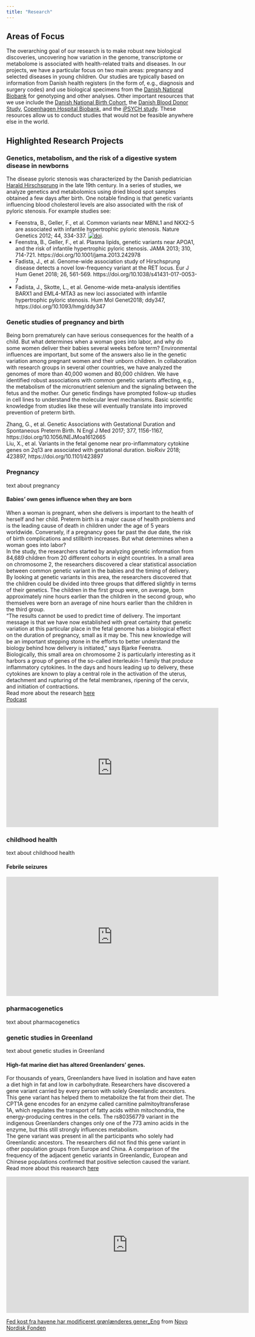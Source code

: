 ```yaml
---
title: "Research"
---
```


## Areas of Focus  

The overarching goal of our research is to make robust new biological discoveries, uncovering how variation in the genome, transcriptome or metabolome is associated with health-related traits and diseases. In our projects, we have a particular focus on two main areas: pregnancy and selected diseases in young children. Our studies are typically based on information from Danish health registers (in the form of, e.g., diagnosis and surgery codes) and use biological specimens from the [Danish National Biobank](https://www.danishnationalbiobank.com/) for genotyping and other analyses. Other important resources that we use include the [Danish National Birth Cohort](https://www.dnbc.dk/), the [Danish Blood Donor Study](https://bloddonor.dk/bloddonorstudiet/introduktion-til-det-danske-bloddonorstudie/), [Copenhagen Hospital Biobank](https://www.regionh.dk/forskning-og-innovation/Region-Hovedstadens-biobank/Sider/default.aspx), and the [iPSYCH study](https://ipsych.dk/). These resources allow us to conduct studies that would not be feasible anywhere else in the world.  


## Highlighted Research Projects  
### Genetics, metabolism, and the risk of a digestive system disease in newborns  

The disease pyloric stenosis was characterized by the Danish pediatrician [Harald Hirschsprung](https://en.wikipedia.org/wiki/Harald_Hirschsprung) in the late 19th century. In a series of studies, we analyze genetics and metabolomics using dried blood spot samples obtained a few days after birth. One notable finding is that genetic variants influencing blood cholesterol levels are also associated with the risk of pyloric stenosis. For example studies see: 
  
* Feenstra, B., Geller, F., et al. Common variants near MBNL1 and NKX2-5 are associated with infantile hypertrophic pyloric stenosis. Nature Genetics 2012; 44, 334-337.   [![doi](./images/doi_logo_small2.png "doi")](https://doi.org/10.1038/ng.1067).
* Feenstra, B., Geller, F., et al. Plasma lipids, genetic variants near APOA1, and the risk of infantile hypertrophic pyloric stenosis. JAMA 2013; 310, 714-721. https://doi.org/10.1001/jama.2013.242978  
* Fadista, J., et al. Genome-wide association study of Hirschsprung disease detects a novel low-frequency variant at the RET locus. Eur J Hum Genet 2018; 26, 561-569. https://doi.org/10.1038/s41431-017-0053-7  
* Fadista, J., Skotte, L., et al. Genome-wide meta-analysis identifies BARX1 and EML4-MTA3 as new loci associated with infantile hypertrophic pyloric stenosis. Hum Mol Genet2018; ddy347, https://doi.org/10.1093/hmg/ddy347  


### Genetic studies of pregnancy and birth  
Being born prematurely can have serious consequences for the health of a child. But what determines when a woman goes into labor, and why do some women deliver their babies several weeks before term? Environmental influences are important, but some of the answers also lie in the genetic variation among pregnant women and their unborn children. In collaboration with research groups in several other countries, we have analyzed the genomes of more than 40,000 women and 80,000 children. We have identified robust associations with common genetic variants affecting, e.g., the metabolism of the micronutrient selenium and the signaling between the fetus and the mother. Our genetic findings have prompted follow-up studies in cell lines to understand the molecular level mechanisms. Basic scientific knowledge from studies like these will eventually translate into improved prevention of preterm birth.  
  
Zhang, G., et al. Genetic Associations with Gestational Duration and Spontaneous Preterm Birth. N Engl J Med 2017; 377, 1156-1167, https://doi.org/10.1056/NEJMoa1612665  
Liu, X., et al. Variants in the fetal genome near pro-inflammatory cytokine genes on 2q13 are associated with gestational duration. bioRxiv 2018; 423897, https://doi.org/10.1101/423897  


### Pregnancy
text about pregnancy

#### Babies' own genes influence when they are born
When a woman is pregnant, when she delivers is important to the health of herself and her child. Preterm birth is a major cause of health problems and is the leading cause of death in children under the age of 5 years worldwide. Conversely, if a pregnancy goes far past the due date, the risk of birth complications and stillbirth increases. But what determines when a woman goes into labor?  
In the study, the researchers started by analyzing genetic information from 84,689 children from 20 different cohorts in eight countries.
In a small area on chromosome 2, the researchers discovered a clear statistical association between common genetic variant in the babies and the timing of delivery.  
By looking at genetic variants in this area, the researchers discovered that the children could be divided into three groups that differed slightly in terms of their genetics. The children in the first group were, on average, born approximately nine hours earlier than the children in the second group, who themselves were born an average of nine hours earlier than the children in the third group.  
"The results cannot be used to predict time of delivery. The important message is that we have now established with great certainty that genetic variation at this particular place in the fetal genome has a biological effect on the duration of pregnancy, small as it may be. This new knowledge will be an important stepping stone in the efforts to better understand the biology behind how delivery is initiated," says Bjarke Feenstra.  
Biologically, this small area on chromosome 2 is particularly interesting as it harbors a group of genes of the so-called interleukin-1 family that produce inflammatory cytokines. In the days and hours leading up to delivery, these cytokines are known to play a central role in the activation of the uterus, detachment and rupturing of the fetal membranes, ripening of the cervix, and initiation of contractions.  
Read more about the research [here](https://www.nature.com/articles/s41467-019-11881-8)  
[Podcast](https://www.podbean.com/ew/pb-j2p7j-bde213) 

<iframe width="560" height="315" src="https://www.youtube.com/embed/kyma3SVYt6M" title="YouTube video player" frameborder="0" allow="accelerometer; autoplay; clipboard-write; encrypted-media; gyroscope; picture-in-picture" allowfullscreen></iframe>  


### childhood health
text about childhood health  

#### Febrile seizures
<iframe width="560" height="315" src="https://www.youtube.com/embed/wSwozoapOh4" title="YouTube video player" frameborder="0" allow="accelerometer; autoplay; clipboard-write; encrypted-media; gyroscope; picture-in-picture" allowfullscreen></iframe>


### pharmacogenetics
text about pharmacogenetics

### genetic studies in Greenland
text about genetic studies in Greenland

#### High-fat marine diet has altered Greenlanders’ genes.
For thousands of years, Greenlanders have lived in isolation and have eaten a diet high in fat and low in carbohydrate. Researchers have discovered a gene variant carried by every person with solely Greenlandic ancestors. This gene variant has helped them to metabolize the fat from their diet. The CPT1A gene encodes for an enzyme called carnitine palmitoyltransferase 1A, which regulates the transport of fatty acids within mitochondria, the energy-producing centres in the cells. The rs80356779 variant in the indigenous Greenlanders changes only one of the 773 amino acids in the enzyme, but this still strongly influences metabolism.  
The gene variant was present in all the participants who solely had Greenlandic ancestors. The researchers did not find this gene variant in other population groups from Europe and China. A comparison of the frequency of the adjacent genetic variants in Greenlandic, European and Chinese populations confirmed that positive selection caused the variant.  
Read more about this reasearch [here](https://pubmed.ncbi.nlm.nih.gov/28611031/)

<iframe src="https://player.vimeo.com/video/223094867?h=6261f67c95" width="640" height="360" frameborder="0" allow="autoplay; fullscreen; picture-in-picture" allowfullscreen></iframe>
<p><a href="https://vimeo.com/223094867">Fed kost fra havene har modificeret gr&oslash;nl&aelig;nderes gener_Eng</a> from <a href="https://vimeo.com/user13690158">Novo Nordisk Fonden</a> </p>

